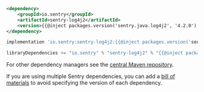 ```xml {tabTitle:Maven}
<dependency>
    <groupId>io.sentry</groupId>
    <artifactId>sentry-log4j2</artifactId>
    <version>{{@inject packages.version('sentry.java.log4j2', '4.2.0') }}</version>
</dependency>
```

```groovy {tabTitle:Gradle}
implementation 'io.sentry:sentry-log4j2:{{@inject packages.version('sentry.java.log4j2', '4.2.0') }}'
```

```scala {tabTitle: SBT}
libraryDependencies += "io.sentry" % "sentry-log4j2" % "{{@inject packages.version('sentry.java.log4j2', '4.2.0') }}"
```

For other dependency managers see the [central Maven repository](https://search.maven.org/artifact/io.sentry/sentry-log4j2).

<Note>

If you are using multiple Sentry dependencies, you can add a [bill of materials](/platforms/java/configuration/bill-of-materials) to avoid specifying the version of each dependency.

</Note>
